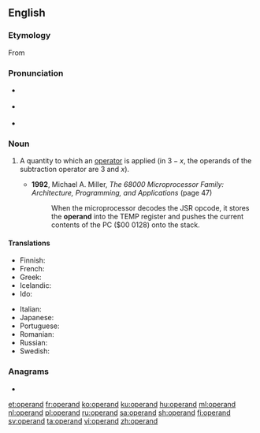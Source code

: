 ==English==

===Etymology===
From {{etyl|LL.|en}} {{m|la|operandum}}

===Pronunciation===
* {{a|UK}} {{IPA|/ɒpə(ɹ)ænd/|lang=en}}
* {{a|UK}} {{IPA|/ˈɑp ə ˌrænd/|lang=en}}
* {{audio|En-us-operand.ogg|Audio (US)|lang=en}}

===Noun===
{{en-noun}}

# {{lb|en|mathematics|computing}} A quantity to which an [[operator]] is applied (in <math>3 - x</math>, the operands of the subtraction operator are 3 and <math>x</math>).
#* '''1992''', Michael A. Miller, ''The 68000 Microprocessor Family: Architecture, Programming, and Applications'' (page 47)
#*: When the microprocessor decodes the JSR opcode, it stores the '''operand''' into the TEMP register and pushes the current contents of the PC ($00 0128) onto the stack.

====Translations====
{{trans-top|quantity to which an operator is applied}}
* Finnish: {{t+|fi|operandi}}
* French: {{t+|fr|opérande|m}}
* Greek: {{t|el|τελεστέος|m}}
* Icelandic: {{t|is|þolandi|m}}
* Ido: {{t|io|operacario}}
{{trans-mid}}
* Italian: {{t+|it|operando|m}}
* Japanese: {{t|ja|被演算子|tr=ひえんざんし, hienzanshi|sc=Jpan}}
* Portuguese: {{t+|pt|operando}}
* Romanian: {{t|ro|operand}}
* Russian: {{t+|ru|опера́нд|m}}
* Swedish: {{t+|sv|operand}}
{{trans-bottom}}

===Anagrams===
* {{l|en|aproned}}

[[et:operand]]
[[fr:operand]]
[[ko:operand]]
[[ku:operand]]
[[hu:operand]]
[[ml:operand]]
[[nl:operand]]
[[pl:operand]]
[[ru:operand]]
[[sa:operand]]
[[sh:operand]]
[[fi:operand]]
[[sv:operand]]
[[ta:operand]]
[[vi:operand]]
[[zh:operand]]
